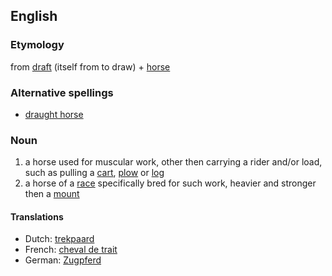 ==English==
===Etymology===
from [[draft]] (itself from to draw) + [[horse]]

===Alternative spellings===
*[[draught horse]]

===Noun===
{{en-noun|sg=[[draft]] [[horse]]}}

#a horse used for muscular work, other then carrying a rider and/or load, such as pulling a [[cart]], [[plow]] or [[log]]
#a horse of a [[race]] specifically bred for such work, heavier and stronger then a [[mount]]

====Translations====
*Dutch: [[trekpaard]] {{n}}
*French: [[cheval de trait]] {{n}}
*German: [[Zugpferd]] {{n}}